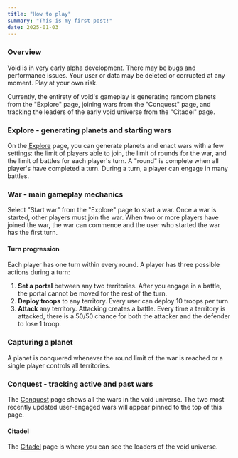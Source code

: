 ```yaml
---
title: "How to play"
summary: "This is my first post!"
date: 2025-01-03
---
```


### Overview

Void is in very early alpha development. There may be bugs and performance issues. Your user or data may be deleted or corrupted at any moment. Play at your own risk.

Currently, the entirety of void's gameplay is generating random planets from the "Explore" page, joining wars from the "Conquest" page, and tracking the leaders of the early void universe from the "Citadel" page.

### Explore - generating planets and starting wars

On the [Explore](/app/home) page, you can generate planets and enact wars with a few settings: the limit of players able to join, the limit of rounds for the war, and the limit of battles for each player's turn. A "round" is complete when all player's have completed a turn. During a turn, a player can engage in many battles.

### War - main gameplay mechanics

Select "Start war" from the "Explore" page to start a war. Once a war is started, other players must join the war. When two or more players have joined the war, the war can commence and the user who started the war has the first turn.

#### Turn progression

Each player has one turn within every round. A player has three possible actions during a turn:

1. <strong>Set a portal</strong> between any two territories. After you engage in a battle, the portal cannot be moved for the rest of the turn.
2. <strong>Deploy troops</strong> to any territory. Every user can deploy 10 troops per turn.
3. <strong>Attack</strong> any territory. Attacking creates a battle. Every time a territory is attacked, there is a 50/50 chance for both the attacker and the defender to lose 1 troop.

### Capturing a planet

A planet is conquered whenever the round limit of the war is reached or a single player controls all territories.

### Conquest - tracking active and past wars

The [Conquest](/app/conquest) page shows all the wars in the void universe. The two most recently updated user-engaged wars will appear pinned to the top of this page.

#### Citadel

The [Citadel](/app/citadel) page is where you can see the leaders of the void universe.

